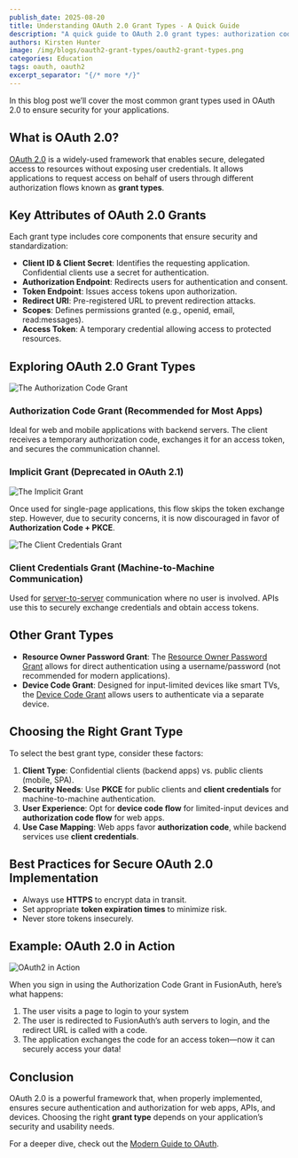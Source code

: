 ```yaml
---
publish_date: 2025-08-20
title: Understanding OAuth 2.0 Grant Types - A Quick Guide
description: "A quick guide to OAuth 2.0 grant types: authorization code, implicit (deprecated), client credentials, and more. Choose the best flow for web apps, APIs, and devices."
authors: Kirsten Hunter
image: /img/blogs/oauth2-grant-types/oauth2-grant-types.png
categories: Education
tags: oauth, oauth2
excerpt_separator: "{/* more */}"
---
```


In this blog post we’ll cover the most common grant types used in OAuth 2.0 to ensure security for your applications.

## What is OAuth 2.0?

[OAuth 2.0](/articles/oauth/modern-guide-to-oauth) is a widely-used framework that enables secure, delegated access to resources without exposing user credentials. It allows applications to request access on behalf of users through different authorization flows known as **grant types**.

## Key Attributes of OAuth 2.0 Grants

Each grant type includes core components that ensure security and standardization:

- **Client ID & Client Secret**: Identifies the requesting application. Confidential clients use a secret for authentication.
- **Authorization Endpoint**: Redirects users for authentication and consent.
- **Token Endpoint**: Issues access tokens upon authorization.
- **Redirect URI**: Pre-registered URL to prevent redirection attacks.
- **Scopes**: Defines permissions granted (e.g., openid, email, read:messages).
- **Access Token**: A temporary credential allowing access to protected resources.

## Exploring OAuth 2.0 Grant Types

![The Authorization Code Grant](/img/blogs/oauth2-grant-types/authorization-code-grant-diagram.png)

### Authorization Code Grant (Recommended for Most Apps)

Ideal for web and mobile applications with backend servers. The client receives a temporary authorization code, exchanges it for an access token, and secures the communication channel.

### Implicit Grant (Deprecated in OAuth 2.1)

![The Implicit Grant](/img/blogs/oauth2-grant-types/implicit-grant-diagram.png)

Once used for single-page applications, this flow skips the token exchange step. However, due to security concerns, it is now discouraged in favor of **Authorization Code + PKCE**.

![The Client Credentials Grant](/img/blogs/oauth2-grant-types/client-credentials-grant-diagram.png)

### Client Credentials Grant (Machine-to-Machine Communication)

Used for [server-to-server](/feature/machine-to-machine) communication where no user is involved. APIs use this to securely exchange credentials and obtain access tokens.

## Other Grant Types

- **Resource Owner Password Grant**: The [Resource Owner Password Grant](/articles/login-authentication-workflows/mobile/oauth-resource-owner-password-credentials-grant-jwts-refresh-tokens) allows for direct authentication using a username/password (not recommended for modern applications).
- **Device Code Grant**: Designed for input-limited devices like smart TVs, the [Device Code Grant](/articles/gaming-entertainment/oauth-device-grant-gaming) allows users to authenticate via a separate device.

## Choosing the Right Grant Type

To select the best grant type, consider these factors:

1. **Client Type**: Confidential clients (backend apps) vs. public clients (mobile, SPA).
2. **Security Needs**: Use **PKCE** for public clients and **client credentials** for machine-to-machine authentication.
3. **User Experience**: Opt for **device code flow** for limited-input devices and **authorization code flow** for web apps.
4. **Use Case Mapping**: Web apps favor **authorization code**, while backend services use **client credentials**.

## Best Practices for Secure OAuth 2.0 Implementation

- Always use **HTTPS** to encrypt data in transit.
- Set appropriate **token expiration times** to minimize risk.
- Never store tokens insecurely.

## Example: OAuth 2.0 in Action

![OAuth2 in Action](/img/blogs/oauth2-grant-types/oauth2-diagram.png)

When you sign in using the Authorization Code Grant in FusionAuth, here’s what happens:

1. The user visits a page to login to your system
2. The user is redirected to FusionAuth’s auth servers to login, and the redirect URL is called with a code.
3. The application exchanges the code for an access token—now it can securely access your data!

## Conclusion

OAuth 2.0 is a powerful framework that, when properly implemented, ensures secure authentication and authorization for web apps, APIs, and devices. Choosing the right **grant type** depends on your application’s security and usability needs.

For a deeper dive, check out the [Modern Guide to OAuth](/ebooks/modern-guide-to-oauth).

